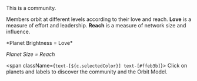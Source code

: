 
<div className="text-xl font-bold">This is a community.</div>

Members orbit at different levels according to their love and
reach. **Love** is a measure of effort and leadership.
**Reach** is a measure of network size and influence.

<div className="flex flex-col">
*Planet Brightness = Love*

_Planet Size = Reach_

</div>

<span className={`text-[${c.selectedColor}] text-[#ffeb3b]`}>
  Click on planets and labels to discover the community and the Orbit Model.
</span>


